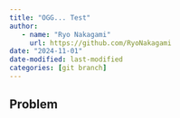 ```yaml
---
title: "OGG... Test"
author: 
   - name: "Ryo Nakagami"
     url: https://github.com/RyoNakagami
date: "2024-11-01"
date-modified: last-modified
categories: [git branch]
---
```


## Problem
